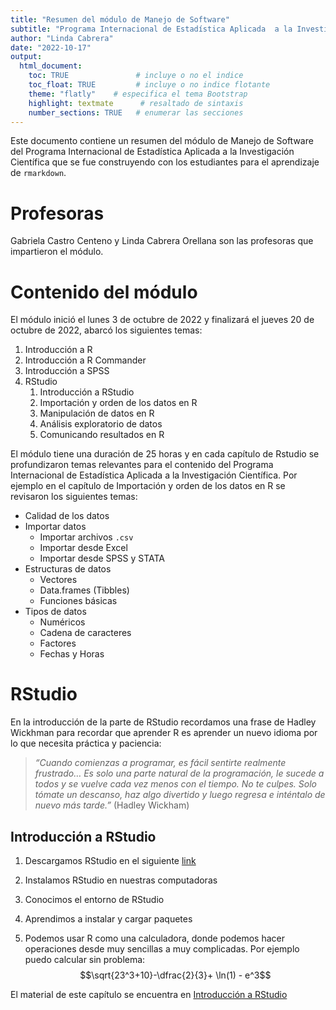 ```yaml
---
title: "Resumen del módulo de Manejo de Software"
subtitle: "Programa Internacional de Estadística Aplicada  a la Investigación Científica"
author: "Linda Cabrera"
date: "2022-10-17"
output: 
  html_document:
    toc: TRUE               # incluye o no el indice
    toc_float: TRUE         # incluye o no indice flotante
    theme: "flatly"    # especifica el tema Bootstrap
    highlight: textmate      # resaltado de sintaxis
    number_sections: TRUE   # enumerar las secciones
---
```


Este documento contiene un resumen del módulo de Manejo de Software del Programa Internacional de Estadística Aplicada  a la Investigación Científica que se fue construyendo con los estudiantes para el aprendizaje de `rmarkdown`.


# Profesoras

Gabriela Castro Centeno y Linda Cabrera Orellana son las profesoras que impartieron el módulo.

# Contenido del módulo

El módulo inició el lunes 3 de octubre de 2022 y finalizará el jueves 20 de octubre de 2022, abarcó los siguientes temas:

1. Introducción a R
7. Introducción a R Commander
3. Introducción a SPSS
4. RStudio
    1. Introducción a RStudio
    2. Importación y orden de los datos en R
    7. Manipulación de datos en R
    6. Análisis exploratorio de datos
    5. Comunicando resultados en R

El módulo tiene una duración de 25 horas y en cada capítulo de Rstudio se profundizaron temas relevantes para el contenido del Programa Internacional de Estadística Aplicada  a la Investigación Científica. Por ejemplo en el capítulo de Importación y orden de los datos en R se revisaron los siguientes temas:

* Calidad de los datos
* Importar datos
   * Importar archivos `.csv`
   * Importar desde Excel
   * Importar desde SPSS y STATA
* Estructuras de datos
   * Vectores
   * Data.frames (Tibbles)
   * Funciones básicas
* Tipos de datos
   * Numéricos
   * Cadena de caracteres
   * Factores
   * Fechas y Horas


# RStudio

En la introducción de la parte de RStudio recordamos una frase de Hadley Wickhman para recordar que aprender R es aprender un nuevo idioma por lo que necesita práctica y paciencia:

> *"Cuando comienzas a programar, es fácil sentirte realmente frustrado... Es solo una parte natural de la programación, le sucede a todos y se vuelve cada vez menos con el tiempo. No te culpes. Solo tómate un descanso, haz algo divertido y luego regresa e inténtalo de nuevo más tarde."*
(Hadley Wickham)


## Introducción a RStudio

1. Descargamos RStudio en el siguiente [link](https://www.rstudio.com/products/rstudio/download/)

2. Instalamos RStudio en nuestras computadoras

3. Conocimos el entorno de RStudio

4. Aprendimos a instalar y cargar paquetes

5. Podemos usar R como una calculadora, donde podemos hacer operaciones desde muy sencillas a muy complicadas. Por ejemplo puedo calcular sin problema: $$\sqrt{23^3+10}-\dfrac{2}{3}+ \ln(1) - e^3$$

El material de este capítulo se encuentra en [Introducción a RStudio](https://lindajzmin.github.io/r-research/intro_rstudio.html)




